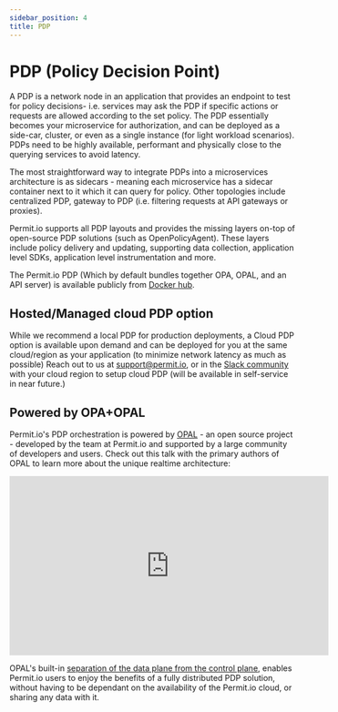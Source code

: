 ```yaml
---
sidebar_position: 4
title: PDP
---
```


# PDP (Policy Decision Point)

A PDP is a network node in an application that provides an endpoint to test for policy decisions- i.e. services may ask the PDP if specific actions or requests are allowed according to the set policy.
The PDP essentially becomes your microservice for authorization, and can be deployed as a side-car, cluster, or even as a single instance (for light workload scenarios).
PDPs need to be highly available, performant and physically close to the querying services to avoid latency.

The most straightforward way to integrate PDPs into a microservices architecture is as sidecars - meaning each microservice has a sidecar container next to it which it can query for policy.
Other topologies include centralized PDP, gateway to PDP (i.e. filtering requests at API gateways or proxies).

Permit.io supports all PDP layouts and provides the missing layers on-top of open-source PDP solutions (such as OpenPolicyAgent). These layers include policy delivery and updating, supporting data collection, application level SDKs, application level instrumentation and more.

The Permit.io PDP (Which by default bundles together OPA, OPAL, and an API server) is available publicly from [Docker hub](https://hub.docker.com/r/permitio/pdp/).

## Hosted/Managed cloud PDP option

While we recommend a local PDP for production deployments, a Cloud PDP option is available upon demand and can be deployed for you at the same cloud/region as your application (to minimize network latency as much as possible)
Reach out to us at [support@permit.io](mailto:support@permit.io), or in the [Slack community](https://io.permit.io/docs-to-slack) with your cloud region to setup cloud PDP (will be available in self-service in near future.)

## Powered by OPA+OPAL

Permit.io's PDP orchestration is powered by [OPAL](https://opal.ac) - an open source project - developed by the team at Permit.io and supported by a large community of developers and users.
Check out this talk with the primary authors of OPAL to learn more about the unique realtime architecture:

<iframe
	width="560"
	height="315"
	src="https://www.youtube.com/embed/A5adHlkmdC0"
	title="YouTube video player"
	frameborder="0"
	allow="accelerometer; autoplay; clipboard-write; encrypted-media; gyroscope; picture-in-picture"
	allowfullscreen
></iframe>

OPAL's built-in [separation of the data plane from the control plane](/1.0.0/concepts/control_plane_and_data_plane), enables Permit.io users to enjoy the benefits of a fully distributed PDP solution, without having to be dependant on the availability of the Permit.io cloud, or sharing any data with it.
